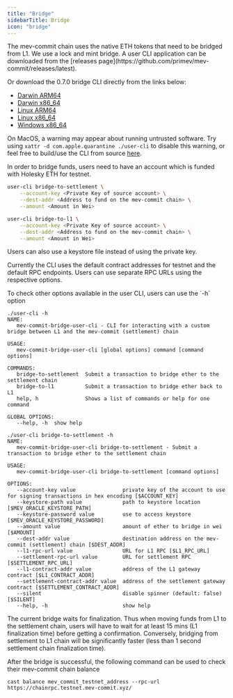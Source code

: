 ```yaml
---
title: "Bridge"
sidebarTitle: Bridge
icon: "bridge"
---
```


<p> The mev-commit chain uses the native ETH tokens that need to be bridged from L1. We use a lock and mint bridge. A user CLI application can be downloaded from the [releases page](https://github.com/primev/mev-commit/releases/latest). </p>

Or download the 0.7.0 bridge CLI directly from the links below:
* [Darwin ARM64](https://github.com/primev/mev-commit/releases/download/v0.7.0/mev-commit-bridge-user-cli_0.7.0_Darwin_arm64.tar.gz)
* [Darwin x86_64](https://github.com/primev/mev-commit/releases/download/v0.7.0/mev-commit-bridge-user-cli_0.7.0_Darwin_x86_64.tar.gz)
* [Linux ARM64](https://github.com/primev/mev-commit/releases/download/v0.7.0/mev-commit-bridge-user-cli_0.7.0_Linux_arm64.tar.gz)
* [Linux x86_64](https://github.com/primev/mev-commit/releases/download/v0.7.0/mev-commit-bridge-user-cli_0.7.0_Linux_x86_64.tar.gz)
* [Windows x86_64](https://github.com/primev/mev-commit/releases/download/v0.7.0/mev-commit-bridge-user-cli_0.7.0_Windows_x86_64.zip)

On MacOS, a warning may appear about running untrusted software. Try using `xattr -d com.apple.quarantine ./user-cli` to disable this warning, or feel free to build/use the CLI from source [here](https://github.com/primev/mev-commit/tree/main/bridge/standard).

<Note>In order to bridge funds, users need to have an account which is funded with Holesky ETH for testnet. </Note>

<CodeGroup>

```bash ❯_ bridge to settlement chain from L1
user-cli bridge-to-settlement \
	--account-key <Private Key of source account> \
	--dest-addr <Address to fund on the mev-commit chain> \
	--amount <Amount in Wei>
```

```bash ❯_ bridge to L1 from settlement chain
user-cli bridge-to-l1 \
	--account-key <Private Key of source account> \
	--dest-addr <Address to fund on the mev-commit chain> \
	--amount <Amount in Wei>
```

</CodeGroup>

<Note> Users can also use a keystore file instead of using the private key. </Note>

<Note> Currently the CLI uses the default contract addresses for testnet and the default RPC endpoints. Users can use separate RPC URLs using the respective options. </Note>

<p> To check other options available in the user CLI, users can use the `-h` option </p>

```
./user-cli -h
NAME:
   mev-commit-bridge-user-cli - CLI for interacting with a custom bridge between L1 and the mev-commit (settlement) chain

USAGE:
   mev-commit-bridge-user-cli [global options] command [command options]

COMMANDS:
   bridge-to-settlement  Submit a transaction to bridge ether to the settlement chain
   bridge-to-l1          Submit a transaction to bridge ether back to L1
   help, h               Shows a list of commands or help for one command

GLOBAL OPTIONS:
   --help, -h  show help

```

```
./user-cli bridge-to-settlement -h
NAME:
   mev-commit-bridge-user-cli bridge-to-settlement - Submit a transaction to bridge ether to the settlement chain

USAGE:
   mev-commit-bridge-user-cli bridge-to-settlement [command options]

OPTIONS:
   --account-key value               private key of the account to use for signing transactions in hex encoding [$ACCOUNT_KEY]
   --keystore-path value             path to keystore location [$MEV_ORACLE_KEYSTORE_PATH]
   --keystore-password value         use to access keystore [$MEV_ORACLE_KEYSTORE_PASSWORD]
   --amount value                    amount of ether to bridge in wei [$AMOUNT]
   --dest-addr value                 destination address on the mev-commit (settlement) chain [$DEST_ADDR]
   --l1-rpc-url value                URL for L1 RPC [$L1_RPC_URL]
   --settlement-rpc-url value        URL for settlement RPC [$SETTLEMENT_RPC_URL]
   --l1-contract-addr value          address of the L1 gateway contract [$L1_CONTRACT_ADDR]
   --settlement-contract-addr value  address of the settlement gateway contract [$SETTLEMENT_CONTRACT_ADDR]
   --silent                          disable spinner (default: false) [$SILENT]
   --help, -h                        show help
```

<Note> The current bridge waits for finalization. Thus when moving funds from L1 to the settlement chain, users will have to wait for at least 15 mins (L1 finalization time) before getting a confirmation. Conversely, bridging from settlement to L1 chain will be significantly faster (less than 1 second settlement chain finalization time). </Note>

After the bridge is successful, the following command can be used to check their mev-commit chain balance 
```
cast balance mev_commit_testnet_address --rpc-url https://chainrpc.testnet.mev-commit.xyz/
```

